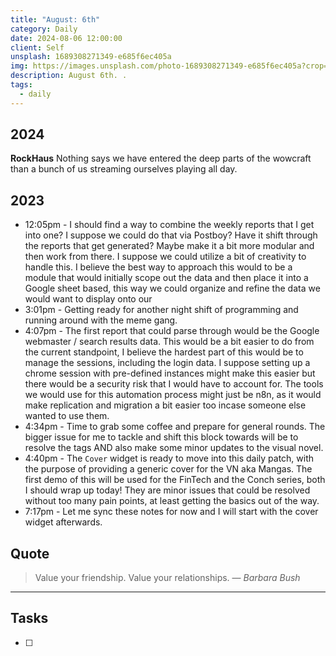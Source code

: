 ```yaml
---
title: "August: 6th"
category: Daily
date: 2024-08-06 12:00:00
client: Self
unsplash: 1689308271349-e685f6ec405a
img: https://images.unsplash.com/photo-1689308271349-e685f6ec405a?crop=entropy&cs=srgb&fm=jpg&ixid=MnwzNjM5Nzd8MHwxfHJhbmRvbXx8fHx8fHx8fDE2ODE3NDg2ODY&ixlib=rb-4.0.3&q=85
description: August 6th. .
tags:
  - daily
---
```


## 2024

**RockHaus**
Nothing says we have entered the deep parts of the wowcraft than a bunch of us streaming ourselves playing all day.


## 2023
- 12:05pm - I should find a way to combine the weekly reports that I get into one? I suppose we could do that via Postboy? Have it shift through the reports that get generated? Maybe make it a bit more modular and then work from there. I suppose we could utilize a bit of creativity to handle this. I believe the best way to approach this would to be a module that would initially scope out the data and then place it into a Google sheet based, this way we could organize and refine the data we would want to display onto our 
- 3:01pm - Getting ready for another night shift of programming and running around with the meme gang. 
- 4:07pm - The first report that could parse through would be the Google webmaster / search results data. This would be a bit easier to do from the current standpoint,  I believe the hardest part of this would be to manage the sessions, including the login data. I suppose setting up a chrome session with pre-defined instances might make this easier but there would be a security risk that I would have to account for. The tools we would use for this automation process might just be n8n, as it would make replication and migration a bit easier too incase someone else wanted to use them. 
- 4:34pm - Time to grab some coffee and prepare for general rounds. The bigger issue for me to tackle and shift this block towards will be to resolve the tags AND also make some minor updates to the visual novel.
- 4:40pm - The `Cover` widget is ready to move into this daily patch, with the purpose of providing a generic cover for the VN aka Mangas. The first demo of this will be used for the FinTech and the Conch series, both I should wrap up today! They are minor issues that could be resolved without too many pain points, at least getting the basics out of the way.
- 7:17pm - Let me sync these notes for now and I will start with the cover widget afterwards. 

## Quote

> Value your friendship. Value your relationships.
> — <cite>Barbara Bush</cite>

---

## Tasks

- [ ]